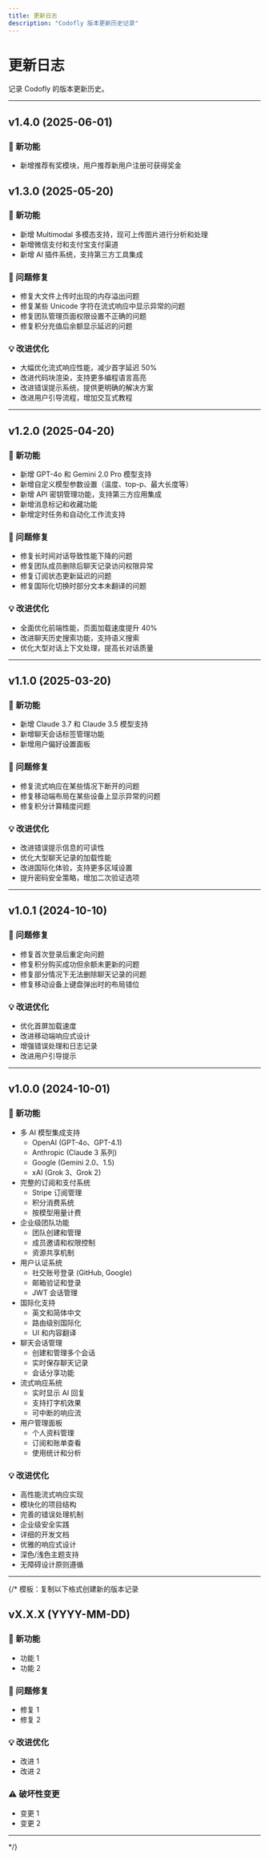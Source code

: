 ```yaml
---
title: 更新日志
description: "Codofly 版本更新历史记录"
---
```


# 更新日志

记录 Codofly 的版本更新历史。

---

## v1.4.0 (2025-06-01)

### 🚀 新功能

- 新增推荐有奖模块，用户推荐新用户注册可获得奖金

## v1.3.0 (2025-05-20)

### 🚀 新功能

- 新增 Multimodal 多模态支持，现可上传图片进行分析和处理
- 新增微信支付和支付宝支付渠道
- 新增 AI 插件系统，支持第三方工具集成

### 🐛 问题修复

- 修复大文件上传时出现的内存溢出问题
- 修复某些 Unicode 字符在流式响应中显示异常的问题
- 修复团队管理页面权限设置不正确的问题
- 修复积分充值后余额显示延迟的问题

### 💡 改进优化

- 大幅优化流式响应性能，减少首字延迟 50%
- 改进代码块渲染，支持更多编程语言高亮
- 改进错误提示系统，提供更明确的解决方案
- 改进用户引导流程，增加交互式教程

---

## v1.2.0 (2025-04-20)

### 🚀 新功能

- 新增 GPT-4o 和 Gemini 2.0 Pro 模型支持
- 新增自定义模型参数设置（温度、top-p、最大长度等）
- 新增 API 密钥管理功能，支持第三方应用集成
- 新增消息标记和收藏功能
- 新增定时任务和自动化工作流支持

### 🐛 问题修复

- 修复长时间对话导致性能下降的问题
- 修复团队成员删除后聊天记录访问权限异常
- 修复订阅状态更新延迟的问题
- 修复国际化切换时部分文本未翻译的问题

### 💡 改进优化

- 全面优化前端性能，页面加载速度提升 40%
- 改进聊天历史搜索功能，支持语义搜索
- 优化大型对话上下文处理，提高长对话质量

---

## v1.1.0 (2025-03-20)

### 🚀 新功能

- 新增 Claude 3.7 和 Claude 3.5 模型支持
- 新增聊天会话标签管理功能
- 新增用户偏好设置面板

### 🐛 问题修复

- 修复流式响应在某些情况下断开的问题
- 修复移动端布局在某些设备上显示异常的问题
- 修复积分计算精度问题

### 💡 改进优化

- 改进错误提示信息的可读性
- 优化大型聊天记录的加载性能
- 改进国际化体验，支持更多区域设置
- 提升密码安全策略，增加二次验证选项
 

---

## v1.0.1 (2024-10-10)

### 🐛 问题修复

- 修复首次登录后重定向问题
- 修复积分购买成功但余额未更新的问题
- 修复部分情况下无法删除聊天记录的问题
- 修复移动设备上键盘弹出时的布局错位

### 💡 改进优化

- 优化首屏加载速度
- 改进移动端响应式设计
- 增强错误处理和日志记录
- 改进用户引导提示

---

## v1.0.0 (2024-10-01)

### 🚀 新功能

- 多 AI 模型集成支持
  - OpenAI (GPT-4o、GPT-4.1)
  - Anthropic (Claude 3 系列)
  - Google (Gemini 2.0、1.5)
  - xAI (Grok 3、Grok 2)
- 完整的订阅和支付系统
  - Stripe 订阅管理
  - 积分消费系统
  - 按模型用量计费
- 企业级团队功能
  - 团队创建和管理
  - 成员邀请和权限控制
  - 资源共享机制
- 用户认证系统
  - 社交账号登录 (GitHub, Google)
  - 邮箱验证和登录
  - JWT 会话管理
- 国际化支持
  - 英文和简体中文
  - 路由级别国际化
  - UI 和内容翻译
- 聊天会话管理
  - 创建和管理多个会话
  - 实时保存聊天记录
  - 会话分享功能
- 流式响应系统
  - 实时显示 AI 回复
  - 支持打字机效果
  - 可中断的响应流
- 用户管理面板
  - 个人资料管理
  - 订阅和账单查看
  - 使用统计和分析

### 💡 改进优化

- 高性能流式响应实现
- 模块化的项目结构
- 完善的错误处理机制
- 企业级安全实践
- 详细的开发文档
- 优雅的响应式设计
- 深色/浅色主题支持
- 无障碍设计原则遵循

---

{/* 
模板：复制以下格式创建新的版本记录

## vX.X.X (YYYY-MM-DD)

### 🚀 新功能

- 功能 1
- 功能 2

### 🐛 问题修复

- 修复 1
- 修复 2

### 💡 改进优化

- 改进 1
- 改进 2

### ⚠️ 破坏性变更

- 变更 1
- 变更 2

---
*/} 